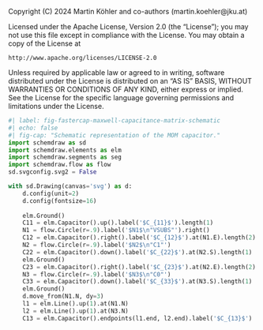 ::: {.content-hidden}
Copyright (C) 2024 Martin Köhler and co-authors (martin.koehler@jku.at)

Licensed under the Apache License, Version 2.0 (the "License");
you may not use this file except in compliance with the License.
You may obtain a copy of the License at

    http://www.apache.org/licenses/LICENSE-2.0

Unless required by applicable law or agreed to in writing, software
distributed under the License is distributed on an "AS IS" BASIS,
WITHOUT WARRANTIES OR CONDITIONS OF ANY KIND, either express or implied.
See the License for the specific language governing permissions and
limitations under the License.
:::

```python
#| label: fig-fastercap-maxwell-capacitance-matrix-schematic
#| echo: false
#| fig-cap: "Schematic representation of the MOM capacitor."
import schemdraw as sd
import schemdraw.elements as elm
import schemdraw.segments as seg
import schemdraw.flow as flow
sd.svgconfig.svg2 = False

with sd.Drawing(canvas='svg') as d:
    d.config(unit=2)
    d.config(fontsize=16)
    
    elm.Ground()
    C11 = elm.Capacitor().up().label('$C_{11}$').length(1)
    N1 = flow.Circle(r=.9).label('$N1$\n"VSUBS"').right()
    C12 = elm.Capacitor().right().label('$C_{12}$').at(N1.E).length(2)
    N2 = flow.Circle(r=.9).label('$N2$\n"C1"')
    C22 = elm.Capacitor().down().label('$C_{22}$').at(N2.S).length(1)
    elm.Ground()
    C23 = elm.Capacitor().right().label('$C_{23}$').at(N2.E).length(2)
    N3 = flow.Circle(r=.9).label('$N3$\n"C0"')
    C33 = elm.Capacitor().down().label('$C_{33}$').at(N3.S).length(1)
    elm.Ground()
    d.move_from(N1.N, dy=3)
    l1 = elm.Line().up(1).at(N1.N)
    l2 = elm.Line().up(1).at(N3.N)
    C13 = elm.Capacitor().endpoints(l1.end, l2.end).label('$C_{13}$') 
```
